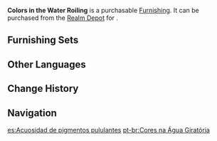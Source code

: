{{Furnishing Infobox
|id             = 372465
|image          = Item Colors in the Water Roiling.png
|category       = Landform
|subcategory    = Shrub
|quality        = 3
|adeptal_energy = 20
|load           = 50
|reduced_load   = 50
|description    = "These plants can be used to make dyes. If you place them into boiling water and add some spices and Mountain Date Wood chips, you can finish refining them into a vibrant red dye that is most striking indeed."<br />The latest edition of the Matra manual has this to say concerning this species of desert shrub.<br />Usually, Matra will not need to do such things as "dye things on the spot," and so the Matra have speculated that "the [[General Mahamatra]] must be telling us to be on our guard against criminals who might use plant dyes to create false traces that could interfere with our investigations."
|mention        = Cyno
|source1        = [[Realm Depot]]
}}

'''Colors in the Water Roiling''' is a purchasable [[Furnishing]]. It can be purchased from the [[Realm Depot]] for {{Item|Realm Currency|30|x=80}}.

==Furnishing Sets==
{{Craft Usage}}

==Other Languages==
{{Other Languages
|en      = Colors in the Water Roiling
|zhs     = 「水中翻沸的画彩」
|zhs_rm  = "Shuǐzhōng Fānfèi de Huàcǎi"
|zht     = 「水中翻沸的畫彩」
|zht_rm  = "Shuǐzhōng Fānfèi de Huàcǎi"
|zh_tl   = 
|ja      = 「水の中で沸き返る画彩」
|ja_rm   = "Mizu no Naka de Wakikaeru Gasei"{{Assumed}}
|ja_tl   = "Painting that Boils in the Water"
|ko      = 「물결치는 색감」
|ko_rm   = "Mulgyeolchineun Saekgam"
|ko_tl   = "Rippling Color Sense"
|es      = Acuosidad de pigmentos pululantes
|es_tl   = Wateriness of Swarming Pigments
|fr      = Couleurs bouillantes dans l'eau
|fr_tl   = Boiling Colors in the Water
|ru      = Цвета в водной глади
|ru_tl   = Colors on the Water Surface
|th      = "สีสันที่เกลือกกลิ้งภายในน้ำ"
|th_rm   = 
|th_tl   = 
|vi      = Tranh Trong Nước
|vi_tl   = 
|de      = „Im Wasser brodelnde Farben“
|de_tl   = 
|id      = Warna Lukisan Hidup di Air
|id_tl   = Living Color Painting in Water
|pt      = Cores na Água Giratória
|pt_tl   = 
|tr      = Çalkantılı Sudaki Renkler
|tr_tl   = 
|it      = Colori nelle acque tumultuose
|it_tl   = 
}}

==Change History==
{{Change History|3.1}}

==Navigation==
{{Furnishing Navbox|exterior}}

[[es:Acuosidad de pigmentos pululantes]]
[[pt-br:Cores na Água Giratória]]